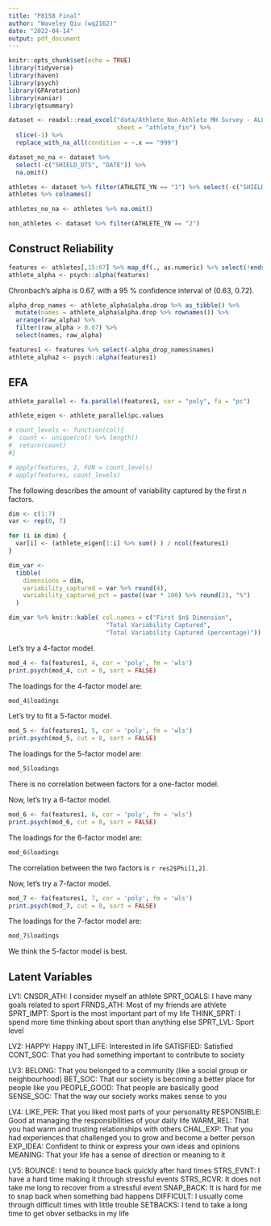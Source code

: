 ```yaml
---
title: "P8158 Final"
author: "Waveley Qiu (wq2162)"
date: "2022-04-14"
output: pdf_document
---
```


```r
knitr::opts_chunk$set(echo = TRUE)
library(tidyverse)
library(haven)
library(psych)
library(GPArotation)
library(naniar)
library(gtsummary)
```


```r
dataset <- readxl::read_excel("data/Athlete_Non-Athlete MH Survey - ALL DATA.xlsx", 
                              sheet = "athlete_fin") %>% 
  slice(-1) %>%   
  replace_with_na_all(condition = ~.x == "999") 

dataset_no_na <- dataset %>% 
  select(-c("SHIELD_DTS", "DATE")) %>% 
  na.omit()

athletes <- dataset %>% filter(ATHLETE_YN == "1") %>% select(-c("SHIELD_DTS", "DATE"))
athletes %>% colnames()

athletes_no_na <- athletes %>% na.omit()

non_athletes <- dataset %>% filter(ATHLETE_YN == "2")
```

## Construct Reliability

```r
features <- athletes[,15:67] %>% map_df(., as.numeric) %>% select(!ends_with("_HRS")) %>% select(-c("SPRT"))
athlete_alpha <- psych::alpha(features)
```

Chronbach's alpha is 0.67, with a 95 \% confidence interval of (0.63, 0.72).

```r
alpha_drop_names <- athlete_alpha$alpha.drop %>% as_tibble() %>%
  mutate(names = athlete_alpha$alpha.drop %>% rownames()) %>%
  arrange(raw_alpha) %>% 
  filter(raw_alpha > 0.67) %>%
  select(names, raw_alpha)

features1 <- features %>% select(-alpha_drop_names$names)
athlete_alpha2 <- psych::alpha(features1)
```

## EFA

```r
athlete_parallel <- fa.parallel(features1, cor = "poly", fa = "pc")

athlete_eigen <- athlete_parallel$pc.values

# count_levels <- function(col){
#  count <- unique(col) %>% length()
#  return(count)
#}

# apply(features, 2, FUN = count_levels)
# apply(features, count_levels)
```

The following describes the amount of variability captured by the first $n$ factors.

```r
dim <- c(1:7)
var <- rep(0, 7)

for (i in dim) {
  var[i] <- (athlete_eigen[1:i] %>% sum() ) / ncol(features1)
}

dim_var <-
  tibble(
    dimensions = dim,
    variability_captured = var %>% round(4),
    variability_captured_pct = paste((var * 100) %>% round(2), "%")
  )

dim_var %>% knitr::kable( col.names = c("First $n$ Dimension",
                           "Total Variability Captured",
                           "Total Variability Captured (percentage)"))
```

Let's try a 4-factor model.

```r
mod_4 <- fa(features1, 4, cor = 'poly', fm = 'wls')
print.psych(mod_4, cut = 0, sort = FALSE)
```

The loadings for the 4-factor model are:

```r
mod_4$loadings
```

Let's try to fit a 5-factor model.

```r
mod_5 <- fa(features1, 5, cor = 'poly', fm = 'wls')
print.psych(mod_5, cut = 0, sort = FALSE)
```

The loadings for the 5-factor model are:

```r
mod_5$loadings
```

There is no correlation between factors for a one-factor model.

Now, let's try a 6-factor model.

```r
mod_6 <- fa(features1, 6, cor = 'poly', fm = 'wls')
print.psych(mod_6, cut = 0, sort = FALSE)
```

The loadings for the 6-factor model are:

```r
mod_6$loadings
```

The correlation between the two factors is `r res2$Phi[1,2]`.

Now, let's try a 7-factor model.

```r
mod_7 <- fa(features1, 7, cor = 'poly', fm = 'wls')
print.psych(mod_7, cut = 0, sort = FALSE)
```

The loadings for the 7-factor model are:

```r
mod_7$loadings
```

We think the 5-factor model is best.

## Latent Variables

LV1:
CNSDR_ATH: I consider myself an athlete
SPRT_GOALS: I have many goals related to sport
FRNDS_ATH: Most of my friends are athlete
SPRT_IMPT: Sport is the most important part of my life
THINK_SPRT: I spend more time thinking about sport than anything else
SPRT_LVL: Sport level

LV2:
HAPPY: Happy
INT_LIFE: Interested in life
SATISFIED: Satisfied
CONT_SOC: That you had something important to contribute to society

LV3:
BELONG: That you belonged to a community (like a social group or neighbourhood)
BET_SOC: That our society is becoming a better place for people like you
PEOPLE_GOOD: That people are basically good
SENSE_SOC: That the way our society works makes sense to you

LV4: 
LIKE_PER: That you liked most parts of your personality
RESPONSIBLE: Good at managing the responsibilities of your daily life
WARM_REL: That you had warm and trusting relationships with others
CHAL_EXP: That you had experiences that challenged you to grow and become a better person
EXP_IDEA: Confident to think or express your own ideas and opinions
MEANING: That your life has a sense of direction or meaning to it

LV5:
BOUNCE: I tend to bounce back quickly after hard times
STRS_EVNT: I have a hard time making it through stressful events
STRS_RCVR: It does not take me long to recover from a stressful event
SNAP_BACK: It is hard for me to snap back when something bad happens
DIFFICULT: I usually come through difficult times with little trouble
SETBACKS: I tend to take a long time to get obver setbacks in my life









